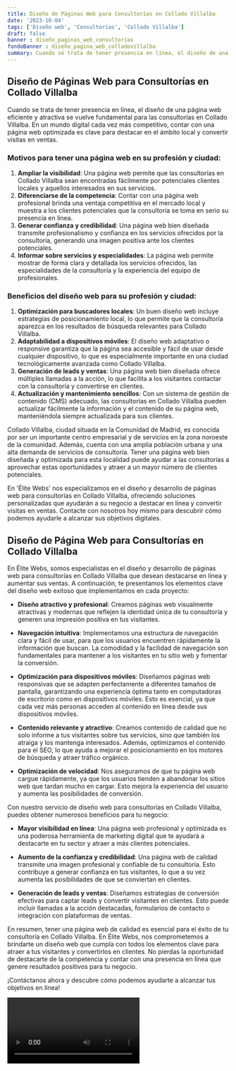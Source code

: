 ```yaml
---
title: Diseño de Páginas Web para Consultorías en Collado Villalba
date: '2023-10-04'
tags: ['Diseño web', 'Consultorías', 'Collado Villalba']
draft: false
banner : diseño_paginas_web_consultorías
fondoBanner : diseño_pagina_web_colladovillalba
summary: Cuando se trata de tener presencia en línea, el diseño de una página web eficiente y atractiva se vuelve fundamental para las consultorías en Collado Villalba. En un mundo digital cada vez más competitivo, contar con una página web optimizada es clave para destacar en el ámbito local y convertir visitas en ventas.
---
```


## Diseño de Páginas Web para Consultorías en Collado Villalba

Cuando se trata de tener presencia en línea, el diseño de una página web eficiente y atractiva se vuelve fundamental para las consultorías en Collado Villalba. En un mundo digital cada vez más competitivo, contar con una página web optimizada es clave para destacar en el ámbito local y convertir visitas en ventas.

### Motivos para tener una página web en su profesión y ciudad:
1. **Ampliar la visibilidad**: Una página web permite que las consultorías en Collado Villalba sean encontradas fácilmente por potenciales clientes locales y aquellos interesados en sus servicios.
2. **Diferenciarse de la competencia**: Contar con una página web profesional brinda una ventaja competitiva en el mercado local y muestra a los clientes potenciales que la consultoría se toma en serio su presencia en línea.
3. **Generar confianza y credibilidad**: Una página web bien diseñada transmite profesionalismo y confianza en los servicios ofrecidos por la consultoría, generando una imagen positiva ante los clientes potenciales.
4. **Informar sobre servicios y especialidades**: La página web permite mostrar de forma clara y detallada los servicios ofrecidos, las especialidades de la consultoría y la experiencia del equipo de profesionales.

### Beneficios del diseño web para su profesión y ciudad:
1. **Optimización para buscadores locales**: Un buen diseño web incluye estrategias de posicionamiento local, lo que permite que la consultoría aparezca en los resultados de búsqueda relevantes para Collado Villalba.
2. **Adaptabilidad a dispositivos móviles**: El diseño web adaptativo o responsive garantiza que la página sea accesible y fácil de usar desde cualquier dispositivo, lo que es especialmente importante en una ciudad tecnológicamente avanzada como Collado Villalba.
3. **Generación de leads y ventas**: Una página web bien diseñada ofrece múltiples llamadas a la acción, lo que facilita a los visitantes contactar con la consultoría y convertirse en clientes.
4. **Actualización y mantenimiento sencillos**: Con un sistema de gestión de contenido (CMS) adecuado, las consultorías en Collado Villalba pueden actualizar fácilmente la información y el contenido de su página web, manteniéndola siempre actualizada para sus clientes.

Collado Villalba, ciudad situada en la Comunidad de Madrid, es conocida por ser un importante centro empresarial y de servicios en la zona noroeste de la comunidad. Además, cuenta con una amplia población urbana y una alta demanda de servicios de consultoría. Tener una página web bien diseñada y optimizada para esta localidad puede ayudar a las consultorías a aprovechar estas oportunidades y atraer a un mayor número de clientes potenciales.

En 'Élite Webs' nos especializamos en el diseño y desarrollo de páginas web para consultorías en Collado Villalba, ofreciendo soluciones personalizadas que ayudarán a su negocio a destacar en línea y convertir visitas en ventas. Contacte con nosotros hoy mismo para descubrir cómo podemos ayudarle a alcanzar sus objetivos digitales.

<GifSeo />

<Cta />

## Diseño de Página Web para Consultorías en Collado Villalba

En Élite Webs, somos especialistas en el diseño y desarrollo de páginas web para consultorías en Collado Villalba que desean destacarse en línea y aumentar sus ventas. A continuación, te presentamos los elementos clave del diseño web exitoso que implementamos en cada proyecto:

- **Diseño atractivo y profesional**: Creamos páginas web visualmente atractivas y modernas que reflejen la identidad única de tu consultoría y generen una impresión positiva en tus visitantes.

- **Navegación intuitiva**: Implementamos una estructura de navegación clara y fácil de usar, para que los usuarios encuentren rápidamente la información que buscan. La comodidad y la facilidad de navegación son fundamentales para mantener a los visitantes en tu sitio web y fomentar la conversión.

- **Optimización para dispositivos móviles**: Diseñamos páginas web responsivas que se adapten perfectamente a diferentes tamaños de pantalla, garantizando una experiencia óptima tanto en computadoras de escritorio como en dispositivos móviles. Esto es esencial, ya que cada vez más personas acceden al contenido en línea desde sus dispositivos móviles.

- **Contenido relevante y atractivo**: Creamos contenido de calidad que no solo informe a tus visitantes sobre tus servicios, sino que también los atraiga y los mantenga interesados. Además, optimizamos el contenido para el SEO, lo que ayuda a mejorar el posicionamiento en los motores de búsqueda y atraer tráfico orgánico.

- **Optimización de velocidad**: Nos aseguramos de que tu página web cargue rápidamente, ya que los usuarios tienden a abandonar los sitios web que tardan mucho en cargar. Esto mejora la experiencia del usuario y aumenta las posibilidades de conversión.

Con nuestro servicio de diseño web para consultorías en Collado Villalba, puedes obtener numerosos beneficios para tu negocio:

- **Mayor visibilidad en línea**: Una página web profesional y optimizada es una poderosa herramienta de marketing digital que te ayudará a destacarte en tu sector y atraer a más clientes potenciales.

- **Aumento de la confianza y credibilidad**: Una página web de calidad transmite una imagen profesional y confiable de tu consultoría. Esto contribuye a generar confianza en tus visitantes, lo que a su vez aumenta las posibilidades de que se conviertan en clientes.

- **Generación de leads y ventas**: Diseñamos estrategias de conversión efectivas para captar leads y convertir visitantes en clientes. Esto puede incluir llamadas a la acción destacadas, formularios de contacto o integración con plataformas de ventas.

En resumen, tener una página web de calidad es esencial para el éxito de tu consultoría en Collado Villalba. En Élite Webs, nos comprometemos a brindarte un diseño web que cumpla con todos los elementos clave para atraer a tus visitantes y convertirlos en clientes. No pierdas la oportunidad de destacarte de la competencia y contar con una presencia en línea que genere resultados positivos para tu negocio.

¡Contáctanos ahora y descubre cómo podemos ayudarte a alcanzar tus objetivos en línea!

<Video />

<CtaBot job='Consultorías' city='Collado Villalba'/>

<Gmaps query='Collado Villalba+españa+maps' />